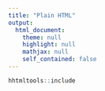 ```yaml
---
title: "Plain HTML"
output: 
  html_document:
    theme: null
    highlight: null
    mathjax: null
    self_contained: false
---
```

```r
hhtmltools::include
```

